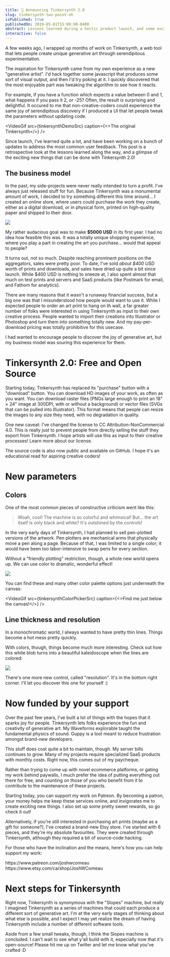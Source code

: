 ```yaml
---
title: 📣 Announcing Tinkersynth 2.0
slug: tinkersynth-two-point-oh
isPublished: true
publishedOn: 2019-05-01T15:00:00-0400
abstract: Lessons learned during a hectic product launch, and some exciting new features!
interactive: false
---
```




A few weeks ago, I wrapped up months of work on <TextLink href="https://tinkersynth.com">Tinkersynth</TextLink>, a web tool that lets people create unique generative art through serendipitous experimentation.

The inspiration for Tinkersynth came from my own experience as a new "generative artist". I'd hack together some javascript that produces some sort of visual output, and then I'd try poking at it. I quickly discovered that the most enjoyable part was tweaking the algorithm to see how it reacts.

For example, if you have a function which expects a value between 0 and 1, what happens if you pass it 2, or -25? Often, the result is surprising and delightful. It occured to me that non-creative-coders could experience the same joy of serendipitous discovery if I produced a UI that let people tweak the parameters without updating code.

<VideoGif src={tinkersynthDemoSrc} caption={<>The original Tinkersynth</>} />

Since launch, I've learned quite a lot, and have been working on a bunch of updates to address the most common user feedback. This post is a retrospective look at the lessons learned along the way, and a glimpse of the exciting new things that can be done with Tinkersynth 2.0!

## The business model

In the past, my side-projects were never really intended to turn a profit. I've always just released stuff for fun. Because Tinkersynth was a monumental amount of work, I decided to try something different this time around... I created an online store, where users could purchase the work they create, either as a digital download, or in physical form, printed on high-quality paper and shipped to their door.

<Image
  src={tinkersynthStoreSrc}
  caption="I'll miss this dodecahedron potted plant!"
/>

My rather audacious goal was to make **\$5000 USD** in its first year. I had no idea how feasible this was. It was a totally unique shopping experience, where you play a part in creating the art you purchase... would that appeal to people?

It turns out, not so much. Despite reaching prominent positions on the aggregators, sales were pretty poor. To date, I've sold _about \$400 USD_ worth of prints and downloads, and sales have dried up quite a bit since launch. While \$400 USD is nothing to sneeze at, I also spent almost that much on test prints and servers and SaaS products (like Postmark for email, and Fathom for analytics).

There are many reasons that it wasn't a runaway financial success, but a big one was that I misunderstood how people would want to use it. While I expected people to order an art print to hang on th wall, a far greater number of folks were interested in using Tinkersynth as input to their own creative process. People wanted to import their creations into Illustrator or Photoshop and turn them into something totally new. And my pay-per-download pricing was totally prohibitive for this usecase.

I had wanted to encourage people to discover the joy of generative art, but my business model was souring this experience for them.

# Tinkersynth 2.0: Free and Open Source

Starting today, Tinkersynth has replaced its "purchase" button with a "download" button. You can download HD images of your work, as often as you want. You can download raster files (PNGs large enough to print an 18" × 24" image at 300DPI, with or without a background) or vector files (SVGs that can be pulled into Illustrator). This format means that people can resize the images to any size they need, with no degradation in quality.

One new caveat: I've changed the license to CC Attribution-NonCommercial 4.0. This is really just to prevent people from directly selling the stuff they export from Tinkersynth. I hope artists will use this as input to their creative processes! <TextLink href="https://tinkersynth.com/faq?q=license">Learn more about our license</TextLink>.

The source code is also now public and <TextLink href="https://github.com/joshwcomeau/tinkersynth">available on GitHub</TextLink>. I hope it's an educational read for aspiring creative coders!

# New parameters

## Colors

One of the most common pieces of constructive criticism went like this:

> Woah, cool! The machine is so colorful and whimsical! But... the art itself is only black and white? It's outshined by the controls!

In the very early days of Tinkersynth, I had planned to sell pen-plotted versions of the artwork. Pen plotters are mechanical arms that physically move a pen along a page. Because of that, I was limited to a single color; it would have been too labor-intensive to swap pens for every section.

Without a "friendly plotting" restriction, though, a whole new world opens up. We can use color to dramatic, wonderful effect!

<Image src={tinkersynthColorsSrc} />

You can find these and many other color palette options just underneath the canvas:

<VideoGif
  src={tinkersynthColorPickerSrc}
  caption={<>Find me just below the canvas!</>}
/>

## Line thickness and resolution

In a monochromatic world, I always wanted to have pretty thin lines. Things become a hot mess pretty quickly.

With colors, though, things become much more interesting. Check out how this white blob turns into a beautiful kaleidoscope when the lines are colored:

<Image
  src={tinkersynthLineThicknessSrc}
  caption="Yay colors making new parameters viable!"
/>

There's one more new control, called "resolution". It's in the bottom right corner. I'll let you discover this one for yourself :)

# Now funded by your support

Over the past few years, I've built a lot of things with the hopes that it sparks joy for people. Tinkersynth lets folks experience the fun and creativity of generative art. My <TextLink href="https://pudding.cool/2018/02/waveforms/">Waveforms explorable</TextLink> taught the fundamental physics of sound. <TextLink href="https://github.com/joshwcomeau/guppy">Guppy</TextLink> is a tool meant to reduce frustration amongst brand-new developers.

This stuff does cost quite a bit to maintain, though. My server bills continues to grow. Many of my projects require specialized SaaS products with monthly costs. Right now, this comes out of my paycheque.

Rather than trying to come up with novel ecommerce platforms, or gating my work behind paywalls, I much prefer the idea of putting everything out there for free, and counting on those of you who benefit from it to contribute to the maintenance of these projects.

Starting today, you can <TextLink href="https://www.patreon.com/joshwcomeau">support my work on Patreon</TextLink>. By becoming a patron, your money helps me keep these services online, and invigorates me to create exciting new things. I also set up some pretty sweet rewards, so go check it out!

Alternatively, if you're still interested in purchasing art prints (maybe as a gift for someone?), I've created a <TextLink href="https://www.etsy.com/ca/shop/JoshWComeau">brand-new Etsy store</TextLink>. I've started with 6 pieces, and they're my absolute favourites. They were created through Tinkersynth, although they required a bit of source-code hacking.

For those who have the inclination and the means, here's how you can help support my work:

<List>
  <ListItem>
    <TextLink href="https://www.patreon.com/joshwcomeau">
      https://www.patreon.com/joshwcomeau
    </TextLink>
  </ListItem>
  <ListItem>
    <TextLink href="https://www.etsy.com/ca/shop/JoshWComeau">
      https://www.etsy.com/ca/shop/JoshWComeau
    </TextLink>
  </ListItem>
</List>

# Next steps for Tinkersynth

Right now, Tinkersynth is synonymous with the "Slopes" machine, but really I imagined Tinkersynth as a series of machines that could each produce a different sort of generative art. I'm at the very early stages of thinking about what else is possible, and I expect I may yet realize the dream of having Tinkersynth include a number of different software tools.

Aside from a few small tweaks, though, I think the Slopes machine is concluded. I can't wait to see what y'all build with it, especially now that it's open-source! Please <TextLink href="https://twitter.com/JoshWComeau">hit me up on Twitter</TextLink> and let me know what you've crafted :D
